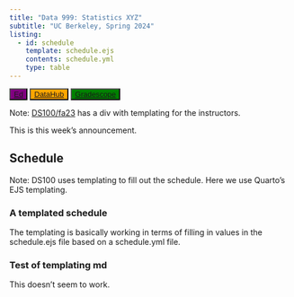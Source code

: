 ```yaml
---
title: "Data 999: Statistics XYZ"
subtitle: "UC Berkeley, Spring 2024"
listing:
  - id: schedule
    template: schedule.ejs
    contents: schedule.yml
    type: table
---
```


<link rel="stylesheet" href="styles.css">

<button type="button" class="btn btn-primary" style="background-color:purple"><a href="https://ibm.com">Ed</a></button>
<button type="button" class="btn btn-primary" style="background-color:orange"><a href="https://ibm.com">DataHub</a></button>
<button type="button" class="btn btn-primary" style="background-color:green"><a href="https://ibm.com">Gradescope</a></button>

<p>
Note: [DS100/fa23](https://github.com/DS-100/fa23) has a div with templating for the instructors. 

::: {.callout}
This is this week's announcement.
:::

## Schedule

Note: DS100 uses templating to fill out the schedule. Here we use Quarto's EJS templating.


### A templated schedule

The templating is basically working in terms of filling in values in the schedule.ejs file based on a schedule.yml file. 

::: {#schedule}
:::


### Test of templating md

This doesn't seem to work.


::: {#test}
:::
